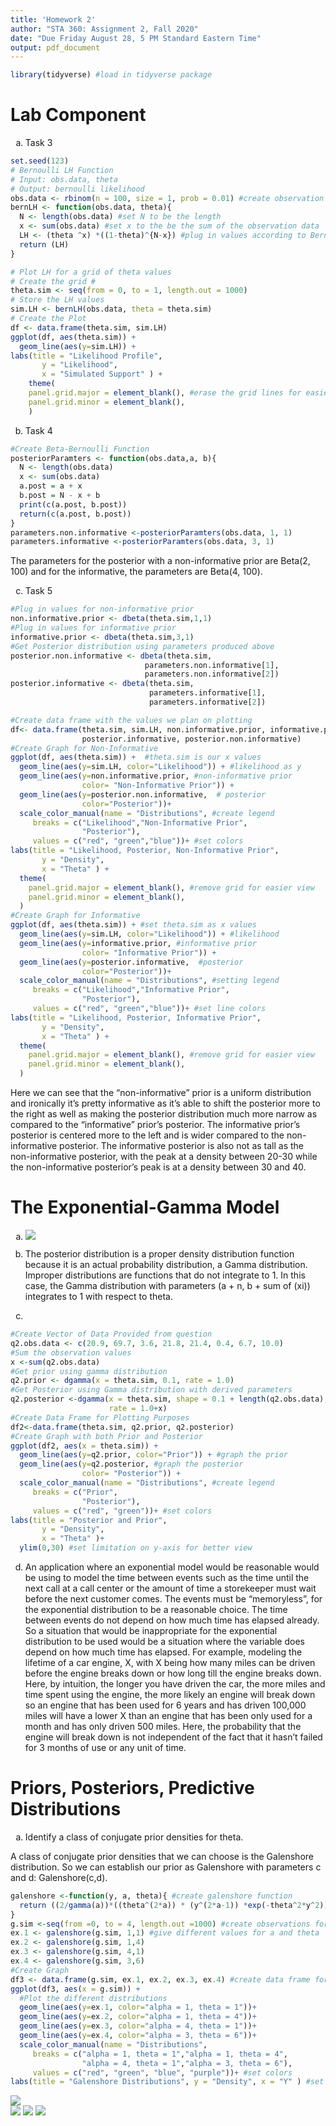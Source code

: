 ```yaml
---
title: 'Homework 2'
author: "STA 360: Assignment 2, Fall 2020"
date: "Due Friday August 28, 5 PM Standard Eastern Time"
output: pdf_document
---
```

```r
library(tidyverse) #load in tidyverse package
```
# Lab Component

a. Task 3
```r
set.seed(123)
# Bernoulli LH Function
# Input: obs.data, theta
# Output: bernoulli likelihood
obs.data <- rbinom(n = 100, size = 1, prob = 0.01) #create observation data
bernLH <- function(obs.data, theta){
  N <- length(obs.data) #set N to be the length
  x <- sum(obs.data) #set x to the be the sum of the observation data
  LH <- (theta ^x) *((1-theta)^{N-x}) #plug in values according to Bernoulli
  return (LH)
}

# Plot LH for a grid of theta values
# Create the grid #
theta.sim <- seq(from = 0, to = 1, length.out = 1000)
# Store the LH values
sim.LH <- bernLH(obs.data, theta = theta.sim)
# Create the Plot
df <- data.frame(theta.sim, sim.LH)
ggplot(df, aes(theta.sim)) + 
  geom_line(aes(y=sim.LH)) +
labs(title = "Likelihood Profile",
       y = "Likelihood",
       x = "Simulated Support" ) +
    theme(
    panel.grid.major = element_blank(), #erase the grid lines for easier view
    panel.grid.minor = element_blank(),
    ) 
```

b. Task 4
```r
#Create Beta-Bernoulli Function
posteriorParamters <- function(obs.data,a, b){ 
  N <- length(obs.data)
  x <- sum(obs.data)
  a.post = a + x
  b.post = N - x + b
  print(c(a.post, b.post))
  return(c(a.post, b.post))
}
parameters.non.informative <-posteriorParamters(obs.data, 1, 1)
parameters.informative <-posteriorParamters(obs.data, 3, 1)

```
The parameters for the posterior with a non-informative prior are Beta(2, 100) and for the informative, the parameters are Beta(4, 100).

c. Task 5

```r
#Plug in values for non-informative prior
non.informative.prior <- dbeta(theta.sim,1,1)
#Plug in values for informative prior
informative.prior <- dbeta(theta.sim,3,1)
#Get Posterior distribution using parameters produced above
posterior.non.informative <- dbeta(theta.sim,
                              parameters.non.informative[1],
                              parameters.non.informative[2])
posterior.informative <- dbeta(theta.sim, 
                               parameters.informative[1],
                               parameters.informative[2])

#Create data frame with the values we plan on plotting
df<- data.frame(theta.sim, sim.LH, non.informative.prior, informative.prior,
                posterior.informative, posterior.non.informative)
#Create Graph for Non-Informative
ggplot(df, aes(theta.sim)) +  #theta.sim is our x values
  geom_line(aes(y=sim.LH, color="Likelihood")) + #likelihood as y
  geom_line(aes(y=non.informative.prior, #non-informative prior
                color= "Non-Informative Prior")) +  
  geom_line(aes(y=posterior.non.informative,  # posterior
                color="Posterior"))+ 
  scale_color_manual(name = "Distributions", #create legend 
     breaks = c("Likelihood","Non-Informative Prior",
                "Posterior"),
     values = c("red", "green","blue"))+ #set colors
labs(title = "Likelihood, Posterior, Non-Informative Prior",
       y = "Density",
       x = "Theta" ) +
  theme(
    panel.grid.major = element_blank(), #remove grid for easier view
    panel.grid.minor = element_blank(),
  ) 
#Create Graph for Informative
ggplot(df, aes(theta.sim)) + #set theta.sim as x values
  geom_line(aes(y=sim.LH, color="Likelihood")) + #likelihood
  geom_line(aes(y=informative.prior, #informative prior
                color= "Informative Prior")) +  
  geom_line(aes(y=posterior.informative,  #posterior
                color="Posterior"))+
  scale_color_manual(name = "Distributions", #setting legend
     breaks = c("Likelihood","Informative Prior",
                "Posterior"),
     values = c("red", "green","blue"))+ #set line colors
labs(title = "Likelihood, Posterior, Informative Prior",
       y = "Density",
       x = "Theta" ) +
  theme(
    panel.grid.major = element_blank(), #remove grid for easier view
    panel.grid.minor = element_blank(),
  ) 
```
  

Here we can see that the "non-informative" prior is a uniform distribution and ironically it's pretty informative as it's able to shift the posterior more to the right as well as making the posterior distribution much more narrow as compared to the "informative" prior's posterior. The informative prior's posterior is centered more to the left and is wider compared to the non-informative posterior. The informative posterior is also not as tall as the non-informative posterior, with the peak at a density between 20-30 while the non-informative posterior's peak is at a density between 30 and 40. 

# The Exponential-Gamma Model
a. 
    ![](2aDerivation.png)
b. The posterior distribution is a proper density distribution function because it is an actual probability distribution, a Gamma distribution. Improper distributions are functions that do not integrate to 1. In this case, the Gamma distribution with parameters (a + n, b + sum of (xi)) integrates to 1 with respect to theta.

c.
```r
#Create Vector of Data Provided from question
q2.obs.data <- c(20.9, 69.7, 3.6, 21.8, 21.4, 0.4, 6.7, 10.0) 
#Sum the observation values
x <-sum(q2.obs.data)
#Get prior using gamma distribution
q2.prior <- dgamma(x = theta.sim, 0.1, rate = 1.0)
#Get Posterior using Gamma distribution with derived parameters 
q2.posterior <-dgamma(x = theta.sim, shape = 0.1 + length(q2.obs.data), 
                      rate = 1.0+x)
#Create Data Frame for Plotting Purposes
df2<-data.frame(theta.sim, q2.prior, q2.posterior)
#Create Graph with both Prior and Posterior
ggplot(df2, aes(x = theta.sim)) + 
  geom_line(aes(y=q2.prior, color="Prior")) + #graph the prior
  geom_line(aes(y=q2.posterior, #graph the posterior
                color= "Posterior")) +  
  scale_color_manual(name = "Distributions", #create legend
     breaks = c("Prior",
                "Posterior"),
     values = c("red", "green"))+ #set colors
labs(title = "Posterior and Prior",
       y = "Density",
       x = "Theta" )+
  ylim(0,30) #set limitation on y-axis for better view
```

d. An application where an exponential model would be reasonable would be using to model the time between events such as the time until the next call at a call center or the amount of time a storekeeper must wait before the next customer comes. The events must be "memoryless", for the exponential distribution to be a reasonable choice. The time between events do not depend on how much time has elapsed already. 
So a situation that would be inappropriate for the exponential distribution to be used would be a situation where the variable does depend on how much time has elapsed. For example, modeling the lifetime of a car engine, X, with X being how many miles can be driven before the engine breaks down or how long till the engine breaks down. Here, by intuition, the longer you have driven the car, the more miles and time spent using the engine, the more likely an engine will break down so an engine that has been used for 6 years and has driven 100,000 miles will have a lower X than an engine that has been only used for a month and has only driven 500 miles. Here, the probability that the engine will break down is not independent of the fact that it hasn't failed for 3 months of use or any unit of time.

# Priors, Posteriors, Predictive Distributions
a. Identify a class of conjugate prior densities for theta.  

A class of conjugate prior densities that we can choose is the Galenshore distribution. So we can establish our prior as Galenshore with parameters c and d: Galenshore(c,d).

```r
galenshore <-function(y, a, theta){ #create galenshore function
  return ((2/gamma(a))*((theta^(2*a)) * (y^(2*a-1)) *exp(-theta^2*y^2))) 
}
g.sim <-seq(from =0, to = 4, length.out =1000) #create observations for Y
ex.1 <- galenshore(g.sim, 1,1) #give different values for a and theta
ex.2 <- galenshore(g.sim, 1,4)
ex.3 <- galenshore(g.sim, 4,1)
ex.4 <- galenshore(g.sim, 3,6)
#Create Graph
df3 <- data.frame(g.sim, ex.1, ex.2, ex.3, ex.4) #create data frame for plotting
ggplot(df3, aes(x = g.sim)) + 
  #Plot the different distributions
  geom_line(aes(y=ex.1, color="alpha = 1, theta = 1"))+ 
  geom_line(aes(y=ex.2, color="alpha = 1, theta = 4"))+
  geom_line(aes(y=ex.3, color="alpha = 4, theta = 1"))+  
  geom_line(aes(y=ex.4, color="alpha = 3, theta = 6"))+ 
  scale_color_manual(name = "Distributions", 
     breaks = c("alpha = 1, theta = 1","alpha = 1, theta = 4",
                "alpha = 4, theta = 1","alpha = 3, theta = 6"),
     values = c("red", "green", "blue", "purple"))+ #set colors
labs(title = "Galenshore Distributions", y = "Density", x = "Y" ) #set labels
```
  
![](3b.png)   
![](3c.png)
![](3d.png) 
![](3e.png)